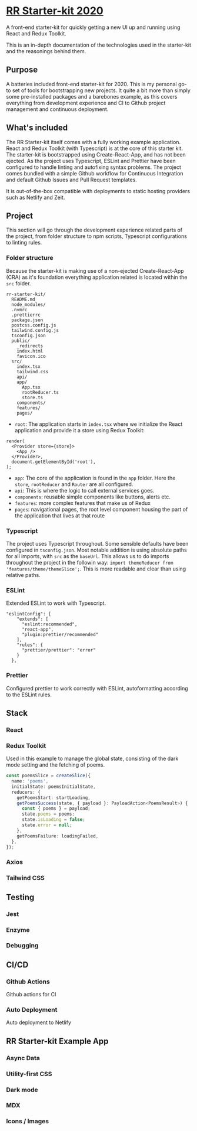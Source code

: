 # [RR Starter-kit 2020](https://rr-starter-kit.netlify.com/)

A front-end starter-kit for quickly getting a new UI up and running using React and Redux Toolkit.

This is an in-depth documentation of the technologies
used in the starter-kit and the reasonings behind them.

## Purpose

A batteries included front-end starter-kit for 2020.
This is my personal go-to set of tools for bootstrapping new projects. It quite a bit more than simply some pre-installed packages and a barebones example, as this covers everything from development experience and CI to Github project management and continuous deployment.

## What's included

The RR Starter-kit itself comes with a fully working example application. React and Redux Toolkit (with Typescript) is at the core of this starter kit. The starter-kit is bootstrapped using Create-React-App, and has not been ejected. As the project uses Typescript, ESLint and Prettier have been configured to handle linting and autofixing syntax problems. The project comes bundled with a simple Github workflow for Continuous Integration and default Github Issues and Pull Request templates.

It is out-of-the-box compatible with deployments to static hosting providers such as Netlify and Zeit.

## Project

This section will go through the development experience related parts of the project, from folder structure to npm scripts, Typescript configurations to linting rules.

### Folder structure

Because the starter-kit is making use of a non-ejected Create-React-App (CRA) as it's foundation everything application related is located within the `src` folder.

```
rr-starter-kit/
  README.md
  node_modules/
  .nvmrc
  .prettierrc
  package.json
  postcss.config.js
  tailwind.config.js
  tsconfig.json
  public/
    _redirects
    index.html
    favicon.ico
  src/
    index.tsx
    tailwind.css
    api/
    app/
      App.tsx
      rootReducer.ts
      store.ts
    components/
    features/
    pages/
```

- `root`: The application starts in `index.tsx` where we initialize the React application and provide it a store using Redux Toolkit:

```
render(
  <Provider store={store}>
    <App />
  </Provider>,
  document.getElementById('root'),
);
```

- `app`: The core of the application is found in the `app` folder.
  Here the `store`, `rootReducer` and `Router` are all configured.
- `api`: This is where the logic to call external services goes.
- `components`: reusable simple components like buttons, alerts etc.
- `features`: more complex features that make us of Redux
- `pages`: navigational pages, the root level component housing the part of the application that lives at that route

### Typescript

The project uses Typescript throughout. Some sensible defaults have been configured in `tsconfig.json`. Most notable addition is using absolute paths for all imports, with `src` as the `baseUrl`. This allows us to do imports throughout the project in the followin way: `import themeReducer from 'features/theme/themeSlice';`. This is more readable and clear than using relative paths.

### ESLint

Extended ESLint to work with Typescript.

```
"eslintConfig": {
    "extends": [
      "eslint:recommended",
      "react-app",
      "plugin:prettier/recommended"
    ],
    "rules": {
      "prettier/prettier": "error"
    }
  },
```

### Prettier

Configured prettier to work correctly with ESLint, autoformatting according to the ESLint rules.

## Stack

### React

### Redux Toolkit

Used in this example to manage the global state, consisting of the
dark mode setting and the fetching of poems.

```ts
const poemsSlice = createSlice({
  name: 'poems',
  initialState: poemsInitialState,
  reducers: {
    getPoemsStart: startLoading,
    getPoemsSuccess(state, { payload }: PayloadAction<PoemsResult>) {
      const { poems } = payload;
      state.poems = poems;
      state.isLoading = false;
      state.error = null;
    },
    getPoemsFailure: loadingFailed,
  },
});
```

### Axios

### Tailwind CSS

## Testing

### Jest

### Enzyme

### Debugging

## CI/CD

### Github Actions

Github actions for CI

### Auto Deployment

Auto deployment to Netlify

## RR Starter-kit Example App

### Async Data

### Utility-first CSS

### Dark mode

### MDX

### Icons / Images
